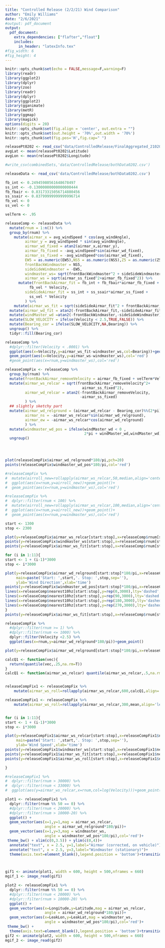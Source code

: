 ```yaml
---
title: "Controlled Release (2/2/21) Wind Comparison"
author: "Emily Williams"
date: "2/6/2021"
#output: pdf_document
output: 
  pdf_document:
    extra_dependencies: ["flafter","float"]
    includes:
      in_header: "latexInfo.tex"
#fig_width: 6 
#fig_height: 4 
---
```


```r
knitr::opts_chunk$set(echo = FALSE,message=F,warning=F)
library(readr)
library(ggplot2)
library(dplyr)
library(zoo)
library(readr)
library(dplyr)
library(ggplot2)
library(gganimate)
library(metR)
library(ggmap)
library(magick)
options(digits = 20)
knitr::opts_chunk$set(fig.align = 'center', out.extra = "")
knitr::opts_chunk$set(out.height = '70%',out.width = '70%')
knitr::opts_chunk$set(fig.pos='H',fig.cap=" ")
```

```r
releasePt0202 <- read_csv("data/ControlledRelease/FinalAggregated_210202_133844.csv")
avgLat <- mean(releasePt0202$Latitude)
avgLon <- mean(releasePt0202$Longitude)

#write_csv(combinedSets,'data/ControlledRelease/bothData0202.csv')

releaseData <- read_csv('data/ControlledRelease/bothData0202.csv')
```

```r
fb_int <- 0.24945980561648678497
ss_int <- -0.13000000000000000444
fb_fbair <- 0.83173315056714880456
ss_ssair <- 0.83799999999999996714
fb_vel <- 0
ss_vel <- 0

velTerm <- .95

releaseComp <- releaseData %>% 
  mutate(rnum = 1:n()) %>% 
  group_by(rnum) %>% 
    mutate(airmar_x = avg_windSpeed * cos(avg_windAngle),
         airmar_y = avg_windSpeed * sin(avg_windAngle),
         airmar_wd_fixed = atan2(airmar_x,airmar_y),
         airmar_fb_fixed = -avg_windSpeed*sin(airmar_wd_fixed),
         airmar_ss_fixed = -avg_windSpeed*cos(airmar_wd_fixed),
         EW5 = as.numeric(EW5),NS5 = as.numeric(NS5),Z5 = as.numeric(Z5),
         frontBackWindmaster = NS5,
         sideSideWindmaster = -EW5,
         windmaster_ws= sqrt(frontBackWindmaster^2 + sideSideWindmaster^2),
         airmar_ws = sqrt(airmar_ss_fixed^2+airmar_fb_fixed^2)) %>% 
      mutate(frontBackAirmar_fit = fb_int + fb_fbair*airmar_fb_fixed + 
           fb_vel * Velocity,
         sideSideAirmar_fit = ss_int + ss_ssair*airmar_ss_fixed + 
           ss_vel * Velocity
         ) %>% 
    mutate(airmar_ws_fit = sqrt(sideSideAirmar_fit^2 + frontBackAirmar_fit^2)) %>% 
  mutate(airmar_wd_fit = atan2(-frontBackAirmar_fit,-sideSideAirmar_fit)) %>% 
  mutate(windMaster_wd =atan2(-frontBackWindmaster,-sideSideWindmaster) ) %>% 
  mutate(SLOW_VELOCITY = ifelse(Velocity < 2.5,TRUE,FALSE)) %>% 
  mutate(Bearing_cor = ifelse(SLOW_VELOCITY,NA,Bearing)) %>% 
  ungroup() %>% 
  tidyr::fill(Bearing_cor) 
```

```r
releaseComp %>% 
  #dplyr::filter(Velocity < .0001) %>% 
  ggplot(aes(x=Velocity,y=airmar_ws_fit-windmaster_ws,col=Bearing))+geom_point()+
  geom_point(aes(x=Velocity,y=airmar_ws-windmaster_ws),col='red')
  #geom_point(aes(x=rnum,y=windmaster_ws),col='red')

```


```r
releaseCompFix <- releaseComp %>% 
  group_by(rnum) %>% 
  mutate(frontBackAirmar_removeVelocity = airmar_fb_fixed + velTerm*Velocity) %>% 
  mutate(airmar_ws_relcar = sqrt(frontBackAirmar_removeVelocity^2+
                                   airmar_ss_fixed^2),
         airmar_wd_relcar = atan2(-frontBackAirmar_removeVelocity,
                                  -airmar_ss_fixed)
         ) %>% 
  ## slightly sketchy part
  mutate(airmar_wd_relground = (airmar_wd_relcar - Bearing_cor)%%(2*pi),
         airmar_ns = -airmar_ws_relcar*sin(airmar_wd_relground),
         airmar_ew = -airmar_ws_relcar*cos(airmar_wd_relground)
         ) %>% 
  mutate(windmaster_wd_pos = ifelse(windMaster_wd < 0 ,
                                    2*pi + windMaster_wd,windMaster_wd)) %>% 
  ungroup()





```

```r
plot(releaseCompFix$airmar_wd_relground*180/pi,pch=20)
points(releaseCompFix$windmaster_wd_pos*180/pi,col='red')

#releaseCompFix %>% 
#  mutate(airroll_new=rollapply(airmar_ws_relcar,50,median,align='center',fill=NA)) %>%
#  ggplot(aes(x=rnum,y=airroll_new))+geom_point()+
#  geom_point(aes(x=rnum,y=windmaster_ws),col='red')

#releaseCompFix %>% 
#  dplyr::filter(rnum < 100) %>% 
#  mutate(airroll_new=rollapply(airmar_ws_relcar,100,median,align='center',fill=NA)) %>%
#  ggplot(aes(x=rnum,y=airroll_new))+geom_point()+
#  geom_point(aes(x=rnum,y=windmaster_ws),col='red')

```

```r
start <- 1300
stop <- 2300

plot(y=releaseCompFix$airmar_ws_relcar[start:stop],x=releaseComp$rnum[start:stop],col='black',pch=20,ylim=c(0,10))
points(y=releaseCompFix$windmaster_ws[start:stop],x=releaseComp$rnum[start:stop],col='purple',pch=20)
points(y=releaseCompFix$airmar_ws_fit[start:stop],x=releaseComp$rnum[start:stop],col='red',pch=20)

```

```r
for (i in 1:11){
start <- 1 + (i-1)*3000
stop <- i*3000

plot(y=releaseCompFix$airmar_wd_relground[start:stop]*180/pi,x=releaseComp$nearest10hz[start:stop],col='black',pch=20,ylim=c(0,360),
     main=paste('Start: ',start,'. Stop: ',stop,sep=''),
     ylab='Wind Direction',xlab='time')
points(y=releaseCompFix$windmaster_wd_pos[start:stop]*180/pi,x=releaseComp$nearest10hz[start:stop],col='purple',pch=20)
lines(x=releaseComp$nearest10hz[start:stop],y=rep(0,3000),lty='dashed',col='gray')
lines(x=releaseComp$nearest10hz[start:stop],y=rep(90,3000),lty='dashed',col='gray')
lines(x=releaseComp$nearest10hz[start:stop],y=rep(180,3000),lty='dashed',col='gray')
lines(x=releaseComp$nearest10hz[start:stop],y=rep(270,3000),lty='dashed',col='gray')
}
points(y=releaseCompFix$airmar_ws_fit[start:stop],x=releaseComp$rnum[start:stop],col='red',pch=20)

```

```r
releaseCompFix %>% 
  #dplyr::filter(rnum >= 1) %>% 
  #dplyr::filter(rnum <= 1000) %>% 
  dplyr::filter(Velocity <2.5) %>% 
  ggplot(aes(x=rnum,y=airmar_wd_relground*180/pi))+geom_point()

plot(y=releaseCompFix$airmar_wd_relground[start:stop]*180/pi,x=releaseComp$rnum[start:stop])

```

```r
calcQ1 <- function(vec){
  return(quantile(vec,.25,na.rm=T))
}
calcQ1 <- function(airmar_ws_relcar) quantile(airmar_ws_relcar,.5,na.rm=T)


releaseCompFix1 <- releaseCompFix %>% 
    mutate(airmar_ws_roll=rollapply(airmar_ws_relcar,600,calcQ1,align='left',fill=NA)) 

releaseCompFix1 <- releaseCompFix %>% 
    mutate(airmar_ws_roll=rollapply(airmar_ws_relcar,300,mean,align='left',fill=NA)) 


for (i in 1:11){
start <- 1 + (i-1)*3000
stop <- i*3000

plot(y=releaseCompFix1$airmar_ws_relcar[start:stop],x=releaseCompFix1$nearest10hz[start:stop],col='black',pch=20,ylim=c(0,15),
     main=paste('Start: ',start,'. Stop: ',stop,sep=''),
     ylab='Wind Speed',xlab='time')
points(y=releaseCompFix1$windmaster_ws[start:stop],x=releaseCompFix1$nearest10hz[start:stop],col='purple',pch=20)
points(y=releaseCompFix1$airmar_ws_fit[start:stop],x=releaseCompFix1$nearest10hz[start:stop],col='red',pch=20)
points(y=releaseCompFix1$airmar_ws_roll[start:stop],x=releaseCompFix1$nearest10hz[start:stop],col='darkgreen',pch=20)

}

#releaseCompFix1 %>% 
#  dplyr::filter(rnum > 30000) %>% 
#  dplyr::filter(rnum < 33000) %>% 
#  ggplot(aes(y=airmar_ws_relcar,x=rnum,col=log(Velocity)))+geom_point()

```

```r
plot1 <- releaseCompFix1 %>% 
  dplyr::filter(rnum %% 50 == 0) %>% 
  #dplyr::filter(rnum < 20000) %>% 
  #dplyr::filter(rnum > 10000-20) %>% 
  ggplot() +
  geom_vector(aes(x=1,y=1,mag = airmar_ws_relcar,
                  angle = airmar_wd_relground*180/pi))+
  geom_vector(aes(x=1,y=3,mag = windmaster_ws,
                  angle = windmaster_wd_pos*180/pi),col='red')+
 theme_bw() + xlim(c(0,3.5)) + ylim(c(0,4))+
  annotate("text", x = 2.5, y=1,label="Airmar (corrected, on vehicle)")+
  annotate("text", x = 2.5, y=3,label="Windmaster (stationary)")+
  theme(axis.text=element_blank(),legend.position = 'bottom')+transition_states(states = rnum,transition_length = 1,state_length = 1 )+  enter_fade()    + exit_shrink() 



gif1 <- animate(plot1, width = 600, height = 500,nframes = 660)
mgif_1 <- image_read(gif1)

plot2 <- releaseCompFix1 %>% 
  dplyr::filter(rnum %% 50 == 0) %>% 
  #dplyr::filter(rnum < 20000) %>% 
  #dplyr::filter(rnum > 10000-20) %>% 
  ggplot() +
  geom_vector(aes(x=Longitude,y=Latitude,mag = airmar_ws_relcar,
                  angle = airmar_wd_relground*180/pi))+
  geom_vector(aes(x=LeakLon,y=LeakLat,mag = windmaster_ws,
                  angle = windmaster_wd_pos*180/pi),col='red')+
 theme_bw() +
  theme(axis.text=element_blank(),legend.position = 'bottom')+transition_states(states = rnum,transition_length = 1,state_length = 1 )+  enter_fade()    + exit_shrink() 
gif2 <- animate(plot2, width = 600, height = 500,nframes = 660)
mgif_2 <- image_read(gif2)


```